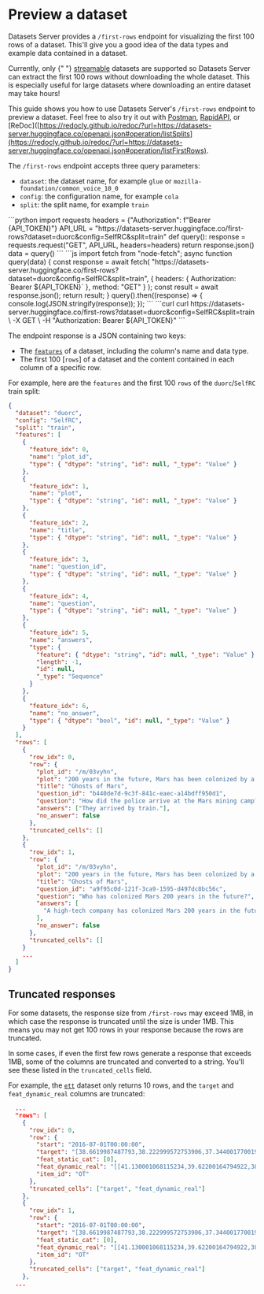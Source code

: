 # Preview a dataset

Datasets Server provides a `/first-rows` endpoint for visualizing the first 100 rows of a dataset. This'll give you a good idea of the data types and example data contained in a dataset.

<Tip warning={true}>
  Currently, only {" "}
  <a href="https://huggingface.co/docs/datasets/stream">streamable</a> datasets
  are supported so Datasets Server can extract the first 100 rows without downloading the
  whole dataset. This is especially useful for large datasets where downloading
  an entire dataset may take hours!
</Tip>

This guide shows you how to use Datasets Server's `/first-rows` endpoint to preview a dataset. Feel free to also try it out with [Postman](https://www.postman.com/huggingface/workspace/hugging-face-apis/request/23242779-32d6a8be-b800-446a-8cee-f6b5ca1710df), [RapidAPI](https://rapidapi.com/hugging-face-hugging-face-default/api/hugging-face-datasets-api), or [ReDoc]([https://redocly.github.io/redoc/?url=https://datasets-server.huggingface.co/openapi.json#operation/listSplits](https://redocly.github.io/redoc/?url=https://datasets-server.huggingface.co/openapi.json#operation/listFirstRows).

The `/first-rows` endpoint accepts three query parameters:

- `dataset`: the dataset name, for example `glue` or `mozilla-foundation/common_voice_10_0`
- `config`: the configuration name, for example `cola`
- `split`: the split name, for example `train`

<inferencesnippet>
<python>
```python
import requests
headers = {"Authorization": f"Bearer {API_TOKEN}"}
API_URL = "https://datasets-server.huggingface.co/first-rows?dataset=duorc&config=SelfRC&split=train"
def query():
    response = requests.request("GET", API_URL, headers=headers)
    return response.json()
data = query()
```
</python>
<js>
```js
import fetch from "node-fetch";
async function query(data) {
    const response = await fetch(
        "https://datasets-server.huggingface.co/first-rows?dataset=duorc&config=SelfRC&split=train",
        {
            headers: { Authorization: `Bearer ${API_TOKEN}` },
            method: "GET"
        }
    );
    const result = await response.json();
    return result;
}
query().then((response) => {
    console.log(JSON.stringify(response));
});
```
</js>
<curl>
```curl
curl https://datasets-server.huggingface.co/first-rows?dataset=duorc&config=SelfRC&split=train \
        -X GET \
        -H "Authorization: Bearer ${API_TOKEN}"
```
</curl>
</inferencesnippet>

The endpoint response is a JSON containing two keys:

- The [`features`](https://huggingface.co/docs/datasets/about_dataset_features) of a dataset, including the column's name and data type.
- The first 100 [`rows`] of a dataset and the content contained in each column of a specific row.

For example, here are the `features` and the first 100 `rows` of the `duorc`/`SelfRC` train split:

```json
{
  "dataset": "duorc",
  "config": "SelfRC",
  "split": "train",
  "features": [
    {
      "feature_idx": 0,
      "name": "plot_id",
      "type": { "dtype": "string", "id": null, "_type": "Value" }
    },
    {
      "feature_idx": 1,
      "name": "plot",
      "type": { "dtype": "string", "id": null, "_type": "Value" }
    },
    {
      "feature_idx": 2,
      "name": "title",
      "type": { "dtype": "string", "id": null, "_type": "Value" }
    },
    {
      "feature_idx": 3,
      "name": "question_id",
      "type": { "dtype": "string", "id": null, "_type": "Value" }
    },
    {
      "feature_idx": 4,
      "name": "question",
      "type": { "dtype": "string", "id": null, "_type": "Value" }
    },
    {
      "feature_idx": 5,
      "name": "answers",
      "type": {
        "feature": { "dtype": "string", "id": null, "_type": "Value" },
        "length": -1,
        "id": null,
        "_type": "Sequence"
      }
    },
    {
      "feature_idx": 6,
      "name": "no_answer",
      "type": { "dtype": "bool", "id": null, "_type": "Value" }
    }
  ],
  "rows": [
    {
      "row_idx": 0,
      "row": {
        "plot_id": "/m/03vyhn",
        "plot": "200 years in the future, Mars has been colonized by a high-tech company.\nMelanie Ballard (Natasha Henstridge) arrives by train to a Mars mining camp which has cut all communication links with the company headquarters. She's not alone, as she is with a group of fellow police officers. They find the mining camp deserted except for a person in the prison, Desolation Williams (Ice Cube), who seems to laugh about them because they are all going to die. They were supposed to take Desolation to headquarters, but decide to explore first to find out what happened.They find a man inside an encapsulated mining car, who tells them not to open it. However, they do and he tries to kill them. One of the cops witnesses strange men with deep scarred and heavily tattooed faces killing the remaining survivors. The cops realise they need to leave the place fast.Desolation explains that the miners opened a kind of Martian construction in the soil which unleashed red dust. Those who breathed that dust became violent psychopaths who started to build weapons and kill the uninfected. They changed genetically, becoming distorted but much stronger.The cops and Desolation leave the prison with difficulty, and devise a plan to kill all the genetically modified ex-miners on the way out. However, the plan goes awry, and only Melanie and Desolation reach headquarters alive. Melanie realises that her bosses won't ever believe her. However, the red dust eventually arrives to headquarters, and Melanie and Desolation need to fight once again.",
        "title": "Ghosts of Mars",
        "question_id": "b440de7d-9c3f-841c-eaec-a14bdff950d1",
        "question": "How did the police arrive at the Mars mining camp?",
        "answers": ["They arrived by train."],
        "no_answer": false
      },
      "truncated_cells": []
    },
    {
      "row_idx": 1,
      "row": {
        "plot_id": "/m/03vyhn",
        "plot": "200 years in the future, Mars has been colonized by a high-tech company.\nMelanie Ballard (Natasha Henstridge) arrives by train to a Mars mining camp which has cut all communication links with the company headquarters. She's not alone, as she is with a group of fellow police officers. They find the mining camp deserted except for a person in the prison, Desolation Williams (Ice Cube), who seems to laugh about them because they are all going to die. They were supposed to take Desolation to headquarters, but decide to explore first to find out what happened.They find a man inside an encapsulated mining car, who tells them not to open it. However, they do and he tries to kill them. One of the cops witnesses strange men with deep scarred and heavily tattooed faces killing the remaining survivors. The cops realise they need to leave the place fast.Desolation explains that the miners opened a kind of Martian construction in the soil which unleashed red dust. Those who breathed that dust became violent psychopaths who started to build weapons and kill the uninfected. They changed genetically, becoming distorted but much stronger.The cops and Desolation leave the prison with difficulty, and devise a plan to kill all the genetically modified ex-miners on the way out. However, the plan goes awry, and only Melanie and Desolation reach headquarters alive. Melanie realises that her bosses won't ever believe her. However, the red dust eventually arrives to headquarters, and Melanie and Desolation need to fight once again.",
        "title": "Ghosts of Mars",
        "question_id": "a9f95c0d-121f-3ca9-1595-d497dc8bc56c",
        "question": "Who has colonized Mars 200 years in the future?",
        "answers": [
          "A high-tech company has colonized Mars 200 years in the future."
        ],
        "no_answer": false
      },
      "truncated_cells": []
    }
    ...
  ]
}
```

## Truncated responses

For some datasets, the response size from `/first-rows` may exceed 1MB, in which case the response is truncated until the size is under 1MB. This means you may not get 100 rows in your response because the rows are truncated.

In some cases, if even the first few rows generate a response that exceeds 1MB, some of the columns are truncated and converted to a string. You'll see these listed in the `truncated_cells` field.

For example, the [`ett`](https://datasets-server.huggingface.co/first-rows?dataset=ett&config=m2&split=test) dataset only returns 10 rows, and the `target` and `feat_dynamic_real` columns are truncated:

```json
  ...
  "rows": [
    {
      "row_idx": 0,
      "row": {
        "start": "2016-07-01T00:00:00",
        "target": "[38.6619987487793,38.222999572753906,37.34400177001953,37.124000549316406,37.124000549316406,36.9039",
        "feat_static_cat": [0],
        "feat_dynamic_real": "[[41.130001068115234,39.62200164794922,38.86800003051758,35.518001556396484,37.52799987792969,37.611",
        "item_id": "OT"
      },
      "truncated_cells": ["target", "feat_dynamic_real"]
    },
    {
      "row_idx": 1,
      "row": {
        "start": "2016-07-01T00:00:00",
        "target": "[38.6619987487793,38.222999572753906,37.34400177001953,37.124000549316406,37.124000549316406,36.9039",
        "feat_static_cat": [0],
        "feat_dynamic_real": "[[41.130001068115234,39.62200164794922,38.86800003051758,35.518001556396484,37.52799987792969,37.611",
        "item_id": "OT"
      },
      "truncated_cells": ["target", "feat_dynamic_real"]
    },
  ...
```
